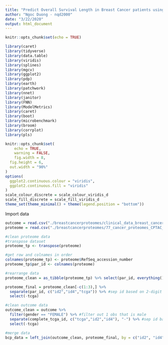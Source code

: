 ```yaml
---
title: "Predict Overall Survival Length in Breast Cancer patients using Proteomic Data"
author: "Ngoc Duong - nqd2000"
date: "3/22/2020"
output: html_document
---
```


```r
knitr::opts_chunk$set(echo = TRUE)

library(caret)
library(tidyverse)
library(data.table)
library(viridis)
library(splines)
library(mgcv)
library(ggplot2)
library(pdp)
library(earth)
library(patchwork)
library(nnet)
library(janitor)
library(FNN)
library(ModelMetrics)
library(caret)
library(boot)
library(microbenchmark)
library(broom)
library(corrplot)
library(pls)

knitr::opts_chunk$set(
	echo = TRUE,
	warning = FALSE,
	fig.width = 8, 
  fig.height = 6,
  out.width = "90%"
)
options(
  ggplot2.continuous.colour = "viridis",
  ggplot2.continuous.fill = "viridis"
)
scale_colour_discrete = scale_colour_viridis_d
scale_fill_discrete = scale_fill_viridis_d
theme_set(theme_minimal() + theme(legend.position = "bottom"))
```

Import data
```r
outcome = read.csv("./breastcancerproteomes/clinical_data_breast_cancer.csv") %>% janitor::clean_names()
proteome = read.csv("./breastcancerproteomes/77_cancer_proteomes_CPTAC_itraq.csv") 

#clean proteome data
#transpose dataset
proteome_tp <- transpose(proteome)

#get row and colnames in order
colnames(proteome_tp) <- proteome$RefSeq_accession_number
proteome_tp$par_id <- colnames(proteome) 

#rearrange data
proteome_clean = as_tibble(proteome_tp) %>% select(par_id, everything()) 

proteome_final = proteome_clean[-c(1:3),] %>% 
  separate(par_id, c("id2","id4","tcga")) %>% #sep id based on 2-digit id and 4-digit id
  select(-tcga)

#clean outcome data 
outcome_clean = outcome %>% 
  filter(gender == "FEMALE") %>% #filter out 1 obs that is male
  separate(complete_tcga_id, c("tcga","id2","id4"), "-") %>% #sep id based on 2-digit id and 4-digit id
  select(-tcga)

#merge data 
bcp_data = left_join(outcome_clean, proteome_final, by = c("id2", "id4"))
```


